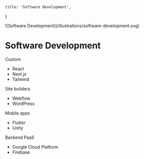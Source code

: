 
    title: 'Software Development',
}

<div className='max-w-md'>
    ![Software Development](/illustrations/software-development.svg)
</div>

# Software Development

Custom 
- React
- Next.js
- Tailwind

Site builders
- Webflow
- WordPress

Mobile apps
- Flutter
- Unity

Backend PaaS
- Google Cloud Platform
- Firebase

